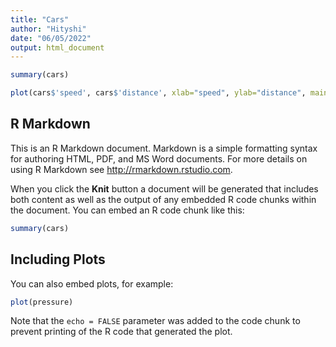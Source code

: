 ```yaml
---
title: "Cars"
author: "Hityshi" 
date: "06/05/2022"
output: html_document
---
```


```r
summary(cars)

plot(cars$'speed', cars$'distance', xlab="speed", ylab="distance", main="cars", col= "purple")

```

## R Markdown

This is an R Markdown document. Markdown is a simple formatting syntax for authoring HTML, PDF, and MS Word documents. For more details on using R Markdown see <http://rmarkdown.rstudio.com>.

When you click the **Knit** button a document will be generated that includes both content as well as the output of any embedded R code chunks within the document. You can embed an R code chunk like this:

```r
summary(cars)
```

## Including Plots

You can also embed plots, for example:

```r
plot(pressure)
```

Note that the `echo = FALSE` parameter was added to the code chunk to prevent printing of the R code that generated the plot.
